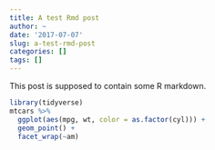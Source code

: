 ```yaml
---
title: A test Rmd post
author: ~
date: '2017-07-07'
slug: a-test-rmd-post
categories: []
tags: []
---
```


This post is supposed to contain some R markdown.

```r
library(tidyverse)
mtcars %>% 
  ggplot(aes(mpg, wt, color = as.factor(cyl))) +
  geom_point() + 
  facet_wrap(~am)
```

